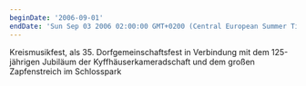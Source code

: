 ```yaml
---
beginDate: '2006-09-01'
endDate: 'Sun Sep 03 2006 02:00:00 GMT+0200 (Central European Summer Time)'
---
```


Kreismusikfest, als 35. Dorfgemeinschaftsfest in Verbindung mit dem 125-jährigen
Jubiläum der Kyffhäuserkameradschaft und dem großen Zapfenstreich im Schlosspark
